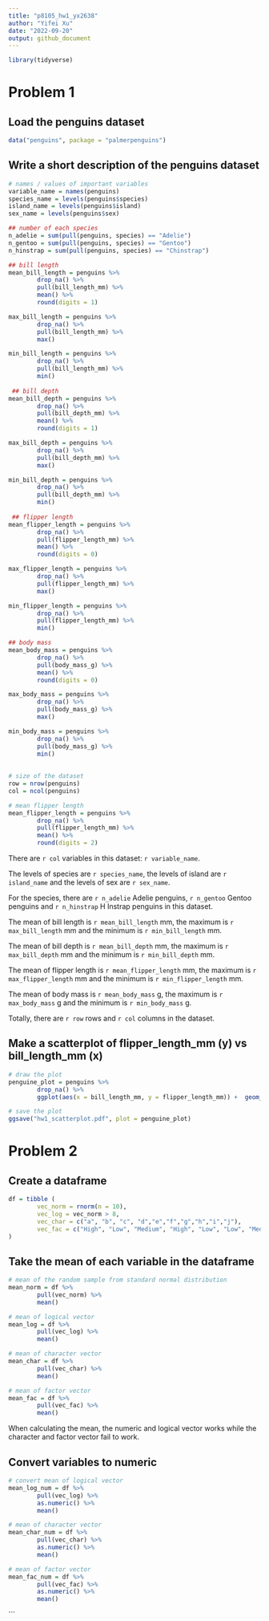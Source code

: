```yaml
---
title: "p8105_hw1_yx2638"
author: "Yifei Xu"
date: "2022-09-20"
output: github_document
---
```


```r
library(tidyverse)
```

# Problem 1

## Load the penguins dataset
```r
data("penguins", package = "palmerpenguins")
```

## Write a short description of the penguins dataset 
```r
# names / values of important variables
variable_name = names(penguins)
species_name = levels(penguins$species)
island_name = levels(penguins$island)
sex_name = levels(penguins$sex)

## number of each species
n_adelie = sum(pull(penguins, species) == "Adelie")
n_gentoo = sum(pull(penguins, species) == "Gentoo")
n_hinstrap = sum(pull(penguins, species) == "Chinstrap")

## bill length
mean_bill_length = penguins %>%
        drop_na() %>%
        pull(bill_length_mm) %>%
        mean() %>%
        round(digits = 1)

max_bill_length = penguins %>%
        drop_na() %>%
        pull(bill_length_mm) %>%
        max() 

min_bill_length = penguins %>%
        drop_na() %>%
        pull(bill_length_mm) %>%
        min() 
        
 ## bill depth
mean_bill_depth = penguins %>%
        drop_na() %>%
        pull(bill_depth_mm) %>%
        mean() %>%
        round(digits = 1)

max_bill_depth = penguins %>%
        drop_na() %>%
        pull(bill_depth_mm) %>%
        max() 

min_bill_depth = penguins %>%
        drop_na() %>%
        pull(bill_depth_mm) %>%
        min() 
        
 ## flipper length
mean_flipper_length = penguins %>%
        drop_na() %>%
        pull(flipper_length_mm) %>%
        mean() %>%
        round(digits = 0)

max_flipper_length = penguins %>%
        drop_na() %>%
        pull(flipper_length_mm) %>%
        max() 

min_flipper_length = penguins %>%
        drop_na() %>%
        pull(flipper_length_mm) %>%
        min() 

## body mass
mean_body_mass = penguins %>%
        drop_na() %>%
        pull(body_mass_g) %>%
        mean() %>%
        round(digits = 0)

max_body_mass = penguins %>%
        drop_na() %>%
        pull(body_mass_g) %>%
        max() 

min_body_mass = penguins %>%
        drop_na() %>%
        pull(body_mass_g) %>%
        min() 
        
 
# size of the dataset 
row = nrow(penguins)
col = ncol(penguins)

# mean flipper length
mean_flipper_length = penguins %>%
        drop_na() %>%
        pull(flipper_length_mm) %>%
        mean() %>%
        round(digits = 2)
```
There are `r col` variables in this dataset: `r variable_name`.

The levels of species are `r species_name`, the levels of island are `r island_name` and the levels of sex are `r sex_name`.

For the species, there are `r n_adelie` Adelie penguins, `r n_gentoo` Gentoo penguins and `r n_hinstrap` H Instrap penguins in this dataset.

The mean of bill length is `r mean_bill_length` mm, the maximum is `r max_bill_length` mm and the minimum is `r min_bill_length` mm.

The mean of bill depth is `r mean_bill_depth` mm, the maximum is `r max_bill_depth` mm and the minimum is `r min_bill_depth` mm.

The mean of flipper length is `r mean_flipper_length` mm, the maximum is `r max_flipper_length` mm and the minimum is `r min_flipper_length` mm.

The mean of body mass is `r mean_body_mass` g, the maximum is `r max_body_mass` g and the minimum is `r min_body_mass` g.

Totally, there are `r row` rows and `r col` columns in the dataset. 


## Make a scatterplot of flipper_length_mm (y) vs bill_length_mm (x)
```r
# draw the plot
penguine_plot = penguins %>%
        drop_na() %>%
        ggplot(aes(x = bill_length_mm, y = flipper_length_mm)) +  geom_point(aes(color = species))

# save the plot
ggsave("hw1_scatterplot.pdf", plot = penguine_plot)

```


# Problem 2

## Create a dataframe
```r
df = tibble (
        vec_norm = rnorm(n = 10),
        vec_log = vec_norm > 8,
        vec_char = c("a", "b", "c", "d","e","f","g","h","i","j"),
        vec_fac = c("High", "Low", "Medium", "High", "Low", "Low", "Medium", "High", "Low", "Medium")
)
```

## Take the mean of each variable in the dataframe
```r
# mean of the random sample from standard normal distribution
mean_norm = df %>%
        pull(vec_norm) %>%
        mean()

# mean of logical vector
mean_log = df %>%
        pull(vec_log) %>%
        mean()

# mean of character vector
mean_char = df %>%
        pull(vec_char) %>%
        mean()

# mean of factor vector
mean_fac = df %>%
        pull(vec_fac) %>%
        mean()
```
When calculating the mean, the numeric and logical vector works while the character and factor vector fail to work.

## Convert variables to numeric
```r
# convert mean of logical vector
mean_log_num = df %>%
        pull(vec_log) %>%
        as.numeric() %>%
        mean()

# mean of character vector
mean_char_num = df %>%
        pull(vec_char) %>%
        as.numeric() %>%
        mean()

# mean of factor vector
mean_fac_num = df %>%
        pull(vec_fac) %>%
        as.numeric() %>%
        mean()
```


```













